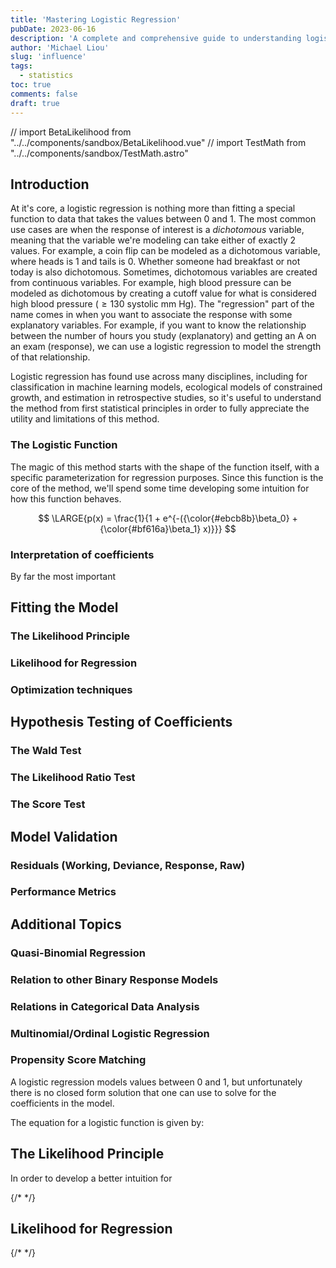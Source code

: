 ```yaml
---
title: 'Mastering Logistic Regression'
pubDate: 2023-06-16
description: 'A complete and comprehensive guide to understanding logistic regression.'
author: 'Michael Liou'
slug: 'influence'
tags:
  - statistics
toc: true
comments: false
draft: true
---
```


// import BetaLikelihood from "../../components/sandbox/BetaLikelihood.vue"
// import TestMath from "../../components/sandbox/TestMath.astro"

## Introduction

At it's core, a logistic regression is nothing more than fitting a special function to data that takes the values between 0 and 1. The most common use cases are when the response of interest is a *dichotomous* variable, meaning that the variable we're modeling can take either of exactly 2 values. For example, a coin flip can be modeled as a dichotomous variable, where heads is 1 and tails is 0. Whether someone had breakfast or not today is also dichotomous. Sometimes, dichotomous variables are created from continuous variables. For example, high blood pressure can be modeled as dichotomous by creating a cutoff value for what is considered high blood pressure ($\geq 130$ systolic mm Hg). The "regression" part of the name comes in when you want to associate the response with some explanatory variables. For example, if you want to know the relationship between the number of hours you study (explanatory) and getting an A on an exam (response), we can use a logistic regression to model the strength of that relationship.

Logistic regression has found use across many disciplines, including for classification in machine learning models, ecological models of constrained growth, and estimation in retrospective studies, so it's useful to understand the method from first statistical principles in order to fully appreciate the utility and limitations of this method.

### The Logistic Function

The magic of this method starts with the shape of the function itself, with a specific parameterization for regression purposes. Since this function is the core of the method, we'll spend some time developing some intuition for how this function behaves.

$$
\LARGE{p(x) = \frac{1}{1 + e^{-({\color{#ebcb8b}\beta_0} + {\color{#bf616a}\beta_1} x)}}}
$$

<LogisticFunction client:only="vue" />





### Interpretation of coefficients

By far the most important 

## Fitting the Model

### The Likelihood Principle

### Likelihood for Regression

### Optimization techniques

## Hypothesis Testing of Coefficients

### The Wald Test

### The Likelihood Ratio Test

### The Score Test

## Model Validation

### Residuals (Working, Deviance, Response, Raw)

### Performance Metrics

## Additional Topics

### Quasi-Binomial Regression

### Relation to other Binary Response Models

### Relations in Categorical Data Analysis

### Multinomial/Ordinal Logistic Regression

### Propensity Score Matching


A logistic regression models values between 0 and 1, but unfortunately there is no closed form solution that one can use to solve for the coefficients in the model. 

The equation for a logistic function is given by:

<LogisticRegression client:only="vue" />

## The Likelihood Principle
<BinaryLikelihood client:only="vue" />

In order to develop a better intuition for


{/* <BetaLikelihood client:only="vue" /> */}

## Likelihood for Regression
<LogisticLikelihoodLinked client:only="vue" />
{/* <TestMath /> */}